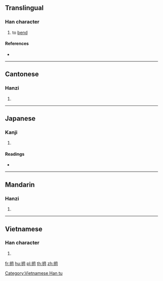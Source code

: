 {{character info/new}}
==Translingual==

===Han character===
{{Han char|rn=64|rad=手|as=04|sn=7|four=57020|canj=QB|ids=⿰扌月}}

# to [[bend]]

====References====
* {{Han ref|kx=0420.180|dkj=11872|dj=0767.200|hdz=31841.040|uh=6288|ud=25224|bh=CAF2|bd=51954}}

----

==Cantonese==

===Hanzi===
{{yue-hanzi|jyut=[[jyut6]]|y=yut6}}

# {{defn|lang=yue|sort=手04}}

----

==Japanese==

===Kanji===
{{ja-kanji|grade=|rs=手04}}

# {{defn|lang=ja|sort=手04}}

====Readings====
* {{ja-readings|on=[[げつ]] (getsu)|kun=[[おる]] (oru), [[おれる]] (oreru), [[うごく]] (ugoku), [[うごかす]] (ugokasu)}}

----

==Mandarin==

===Hanzi===
{{cmn-hanzi|pin=[[yuè]] ([[yue4]]), [[bà]] ([[ba4]])|wg=yüeh<sup>4</sup>, pa<sup>4</sup>}}

# {{defn|lang=cmn|sort=手04}}

----

==Vietnamese==

===Han character===
{{vi-readings|rs=手04|hanviet=ngoắt}}

# {{defn|lang=vi|sort=手04}}

[[Category:Vietnamese Han tu]]

[[fr:抈]]
[[hu:抈]]
[[pl:抈]]
[[th:抈]]
[[zh:抈]]